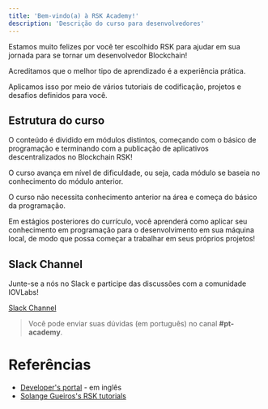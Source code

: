 ---
title: 'Bem-vindo(a) à RSK Academy!'
description: 'Descrição do curso para desenvolvedores'
---

Estamos muito felizes por você ter escolhido RSK para ajudar em sua jornada para se tornar um desenvolvedor Blockchain!

Acreditamos que o melhor tipo de aprendizado é a experiência prática.

Aplicamos isso por meio de vários tutoriais de codificação, projetos e desafios definidos para você.

## Estrutura do curso

O conteúdo é dividido em
módulos distintos, começando com o básico de programação e
terminando com a publicação de aplicativos descentralizados no Blockchain RSK!

O curso avança em nível de dificuldade, ou seja,
cada módulo se baseia no conhecimento do módulo anterior.

O curso não necessita conhecimento anterior na área e começa do básico da programação.

Em estágios posteriores do currículo, você aprenderá como aplicar seu conhecimento em programação para o desenvolvimento em sua máquina local, de modo que possa começar a trabalhar em seus próprios projetos!

## Slack Channel

Junte-se a nós no Slack e participe das discussões com a comunidade IOVLabs!

[Slack Channel](https://developers.rsk.co/slack)

> Você pode enviar suas dúvidas (em português) no canal **#pt-academy**.

# Referências

- [Developer's portal](https://developers.rsk.co/) - em inglês
- [Solange Gueiros's RSK tutorials](https://rsk.solange.dev/)
